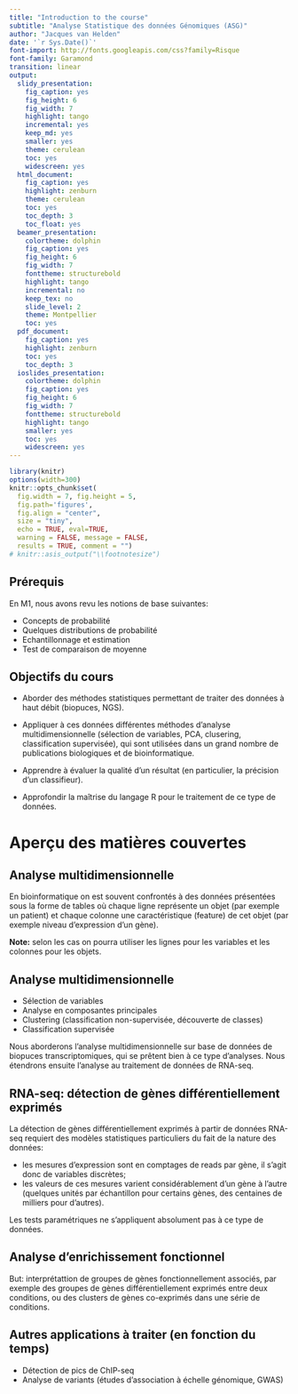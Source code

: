 ```yaml
---
title: "Introduction to the course"
subtitle: "Analyse Statistique des données Génomiques (ASG)"
author: "Jacques van Helden"
date: '`r Sys.Date()`'
font-import: http://fonts.googleapis.com/css?family=Risque
font-family: Garamond
transition: linear
output:
  slidy_presentation:
    fig_caption: yes
    fig_height: 6
    fig_width: 7
    highlight: tango
    incremental: yes
    keep_md: yes
    smaller: yes
    theme: cerulean
    toc: yes
    widescreen: yes
  html_document:
    fig_caption: yes
    highlight: zenburn
    theme: cerulean
    toc: yes
    toc_depth: 3
    toc_float: yes
  beamer_presentation:
    colortheme: dolphin
    fig_caption: yes
    fig_height: 6
    fig_width: 7
    fonttheme: structurebold
    highlight: tango
    incremental: no
    keep_tex: no
    slide_level: 2
    theme: Montpellier
    toc: yes
  pdf_document:
    fig_caption: yes
    highlight: zenburn
    toc: yes
    toc_depth: 3
  ioslides_presentation:
    colortheme: dolphin
    fig_caption: yes
    fig_height: 6
    fig_width: 7
    fonttheme: structurebold
    highlight: tango
    smaller: yes
    toc: yes
    widescreen: yes
---
```


```r
library(knitr)
options(width=300)
knitr::opts_chunk$set(
  fig.width = 7, fig.height = 5, 
  fig.path='figures',
  fig.align = "center", 
  size = "tiny", 
  echo = TRUE, eval=TRUE, 
  warning = FALSE, message = FALSE, 
  results = TRUE, comment = "")
# knitr::asis_output("\\footnotesize")

```

## Prérequis

En M1, nous avons revu les notions de base suivantes: 

- Concepts de probabilité
- Quelques distributions de probabilité
- Echantillonnage et estimation
- Test de comparaison de moyenne

## Objectifs du cours

- Aborder des méthodes statistiques permettant de traiter des données à haut débit (biopuces, NGS).

- Appliquer à ces données différentes méthodes d'analyse multidimensionnelle (sélection de variables, PCA, clusering, classification supervisée), qui sont utilisées dans un grand nombre de publications biologiques et de bioinformatique. 

- Apprendre à évaluer la qualité d'un résultat (en particulier, la précision d'un classifieur).

- Approfondir la maîtrise du langage R pour le traitement de ce type de données. 

# Aperçu des matières couvertes


## Analyse multidimensionnelle

En bioinformatique on est souvent confrontés à des données présentées sous la forme de tables où chaque ligne représente un objet (par exemple un patient) et chaque colonne une caractéristique (feature) de cet objet (par exemple niveau d'expression d'un gène). 

**Note:** selon les cas on pourra utiliser les lignes pour les variables et les colonnes pour les objets.

## Analyse multidimensionnelle

- Sélection de variables 
- Analyse en composantes principales
- Clustering (classification non-supervisée, découverte de classes)
- Classification supervisée

Nous aborderons l'analyse multidimensionnelle sur base de données de biopuces transcriptomiques, qui se prêtent bien à ce type d'analyses. Nous étendrons ensuite l'analyse au traitement de données de RNA-seq. 

## RNA-seq: détection de gènes différentiellement exprimés

La détection de gènes différentiellement exprimés à partir de données RNA-seq requiert des modèles statistiques particuliers du fait de la nature des données: 

- les mesures d'expression sont en comptages de reads par gène, il s'agit donc de variables discrètes;
- les valeurs de ces mesures varient considérablement d'un gène à l'autre (quelques unités par échantillon pour certains gènes, des centaines de milliers pour d'autres).

Les tests paramétriques ne s'appliquent absolument pas à ce type de données. 

## Analyse d'enrichissement fonctionnel

But: interprétattion de groupes de gènes fonctionnellement associés, par exemple des groupes de gènes différentiellement exprimés entre deux conditions, ou des clusters de gènes co-exprimés dans une série de conditions. 

## Autres applications à traiter (en fonction du temps)

- Détection de pics de ChIP-seq
- Analyse de variants (études d'association à échelle génomique, GWAS)



